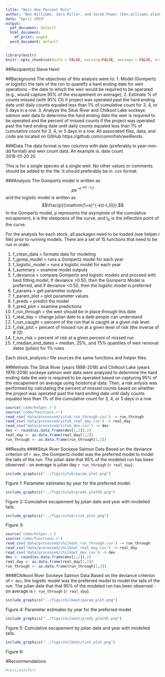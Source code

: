 ```yaml
---
title: "Weir One Percent Rule"
author: "Ben Williams, Sara Miller, and Sarah Power (ben.williams.alaska.gov)"
date: "April 2019"
output:
  pdf_document: default
  html_document:
    df_print: paged
  word_document: default
---
```

```r
library(knitr)
knitr::opts_chunk$set(echo = FALSE, warning=FALSE, message = FALSE, error=FALSE)
```

##Recipient(s)
Steve Heinl

##Background
The objectives of this analysis were to:  1.  Model (Gompertz or logistic) the tails of the run to quantify a hard ending date for weir operations – the date to which the weir would be required to be operated (e.g., would capture 95% of the escapement on average);  2. Estimate % of counts missed (with 95% CI) if project was operated past the hard ending date until daily counts equaled less than 1% of cumulative count for 3, 4, or 5 days in a row.  3. Analyze the Situk River and Chilkoot Lake sockeye salmon weir data to determine the hard ending date the weir is required to be operated and the percent of missed counts if the project was operated past the hard ending date until daily counts equaled less than 1% of cumulative count for 3, 4, or 5 days in a row. All associated files, data, and code are located on GitHub https://github.com/commfish/weiRends.

###Data
The data format is two columns with date (preferably in year-mm-dd format) and weir count data. An example is:
date       count  
2019-01-20  20

This is for a single species at a single weir. No other values or comments should be 
added to the file. It should preferably be in .csv format. 

###Analysis
The Gompertz model is written as $$p\mathrm{e}^{{-e}^{-k(t-t_0)}}$$ and the logistic model is written as $$\frac{p}{\mathrm{1+e}^{-k(t-t_0)}}.$$ 
In the Gompertz model, p represents the asymptote of the cumulative escapement, k is the steepness of the curve, and t~0~ is the inflection point of the curve. 


For the analysis for each stock, all packages need to be loaded (see helper.r file) prior to running models. There are a set of 15 functions that need to be run in order.

1. f_clean_data = formats data for modeling
2. f_gomp_model = runs a Gompertz model for each year
3. f_logistic_model = runs a logistic model for each year
4. f_summary = examine model outputs
5. f_deviance = compare Gompertz and logistic models and proceed with best fitting model; If deviance >0.50, then the Gompertz Model is preferred, and if deviance <0.50, then the logistic model is preferred
6. f_params = get parameter outputs 
7. f_param_plot = plot parameter values 
8. f_preds = predict the model
9. f_pred_plot = examine predictions
10. f_run_through = the weir should be in place through this date
11. f_real_day = change julian date to a date people can understand
12. f_run_caught = percent of the run that is caught at a given risk level
13. f_risk_plot = percent of missed run at a given level of risk (the inverse of # 12)
14. f_run_risk = percent of risk at a given percent of missed run
15. f_median_end_dates = median, 25%, and 75% quantiles of weir removal dates (julian) for 1% rules

Each *stock*_analysis.r file sources the same functions and helper files.

##Methods
The Situk River (years 1988-2018) and Chilkoot Lake (years 1976-2018) sockeye salmon weir data were analyzed to determine the hard ending date the weir is required to be operated based on capturing 95% of the escapement on average using hoistorical data. Then, a risk anlysis was performed by calculating the percent of missed counts based on whether the project was operated past the hard ending date until daily counts equaled less than 1% of the cumulative count for 3, 4, or 5 days in a row. 

```r
source('code/helper.r')
source('code/functions.r')
read_csv('data/processed/situk_run_through.csv') -> run_through
read_csv('data/processed/situk_real_day.csv') -> real_day
read_csv('data/processed/situk_dev.csv') -> dev
dev <- round(as.data.frame(dev[1,2]),2)
real_day <- as.data.frame(real_day[1,2])
run_through <- as.data.frame(run_through[1,2])
```


##Results
####Situk River Sockeye Salmon Data
Based on the deviance criterion of `r dev`, the Gompertz model was the preferred model to model the tails of the run. The julian date that 95% of the modeled run has been observed - on average is julian day `r run_through` (`r real_day`).


```r
include_graphics("../figs/situk/param_plot.png")
```

Figure 1: Parameter estimates by year for the preferred model. 
\pagebreak

```r
include_graphics("../figs/situk/preds_plot95.png")
```

Figure 2: Cumulative escapement by julian date and year with modelled tails. 
\pagebreak

```r
include_graphics("../figs/situk/risk_plot.png")
```

Figure 3: 
  \pagebreak

```r
source('code/helper.r')
source('code/functions.r')
read_csv('data/processed/chilkoot_run_through.csv') -> run_through
read_csv('data/processed/chilkoot_real_day.csv') -> real_day
read_csv('data/processed/chilkoot_dev.csv') -> dev
dev <- round(as.data.frame(dev[1,2]),2)
real_day <- as.data.frame(real_day[1,2])
run_through <- as.data.frame(run_through[1,2])
```

####Chilkoot River Sockeye Salmon Data
Based on the deviance criterion of `r dev`, the logistic model was the preferred model to model the tails of the run. The julian date that that 95% of the modeled run has been observed - on average is `r run_through` (`r real_day`).

```r
include_graphics("../figs/chilkoot/param_plot.png")
```

Figure 4: Parameter estimates by year for the preferred model. 


```r
include_graphics("../figs/chilkoot/preds_plot95.png")
```

Figure 5: Cumulative escapement by julian date and year with modelled tails. 

```r
include_graphics("../figs/chilkoot/risk_plot.png")
```

Figure 6: 
  
#Recommendations
  
  
  
  \pagebreak
```r
#sessionInfo()
```
